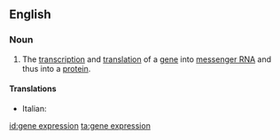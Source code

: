 ==English==
{{wikipedia}}

===Noun===
{{en-noun|sg=[[gene]] [[expression]]}}

# {{genetics}} The [[transcription]] and [[translation]] of a [[gene]] into [[messenger RNA]] and thus into a [[protein]].

====Translations====
{{trans-top|transcription and translation of a gene into messenger RNA}}
* Italian: {{t|it|espressione genica|f}}
{{trans-mid}}
{{trans-bottom}}

[[id:gene expression]]
[[ta:gene expression]]
